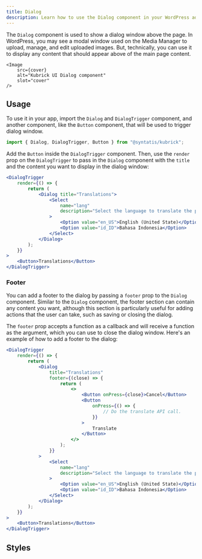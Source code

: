 ```yaml
---
title: Dialog
description: Learn how to use the Dialog component in your WordPress admin application.
---
```



<Lead
	storybook="/docs/components-dialog--docs"
	stackblitz="/edit/syntatis-kubrick-dialog?file=src%2FApp.jsx">
	The `Dialog` component is used to show a dialog window above the page. In
	WordPress, you may see a modal window used on the Media Manager to upload,
	manage, and edit uploaded images. But, technically, you can use it to display
	any content that should appear above of the main page content.

	<Image
		src={cover}
		alt="Kubrick UI Dialog component"
		slot="cover"
	/>
</Lead>

## Usage

To use it in your app, import the `Dialog` and `DialogTrigger` component, and another component, like the `Button` component, that will be used to trigger dialog window.

```jsx
import { Dialog, DialogTrigger, Button } from "@syntatis/kubrick";
```

Add the `Button` inside the `DialogTrigger` component. Then, use the `render` prop on the `DialogTrigger` to pass in the `Dialog` component with the `title` and the content you want to display in the dialog window:

```jsx collapse={12-14}
<DialogTrigger
	render={() => {
		return (
			<Dialog title="Translations">
				<Select
					name="lang"
					description="Select the language to translate the post"
				>
					<Option value="en_US">English (United State)</Option>
					<Option value="id_ID">Bahasa Indonesia</Option>
				</Select>
			</Dialog>
		);
	}}
>
	<Button>Translations</Button>
</DialogTrigger>
```

### Footer

You can add a footer to the dialog by passing a `footer` prop to the `Dialog` component. Similar to the `Dialog` component, the footer section can contain any content you want, although this section is particularly useful for adding actions that the user can take, such as saving or closing the dialog.

The `footer` prop accepts a function as a callback and will receive a function as the argument, which you can use to close the dialog window. Here's an example of how to add a footer to the dialog:

```jsx {6-17} collapse={25-28}
<DialogTrigger
	render={() => {
		return (
			<Dialog
				title="Translations"
				footer={(close) => {
					return (
						<>
							<Button onPress={close}>Cancel</Button>
							<Button
								onPress={() => {
									// Do the translate API call.
								}}
							>
								Translate
							</Button>
						</>
					);
				}}
			>
				<Select
					name="lang"
					description="Select the language to translate the post"
				>
					<Option value="en_US">English (United State)</Option>
					<Option value="id_ID">Bahasa Indonesia</Option>
				</Select>
			</Dialog>
		);
	}}
>
	<Button>Translations</Button>
</DialogTrigger>
```

## Styles

<Table
	component="Dialog"
	items={[
		["root", "The root element of the dialog window."],
		["modal", "The root element of the modal overlay."],
		["title", "The title section of the dialog window."],
		["content", "The content section of the dialog window."],
		["footer", "The footer section of the dialog window."],
	]}
/>
